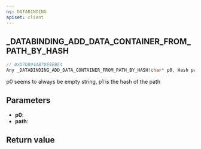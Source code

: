 ```yaml
---
ns: DATABINDING
apiset: client
---
```

## _DATABINDING_ADD_DATA_CONTAINER_FROM_PATH_BY_HASH

```c
// 0xD7DB94AB78E8EBE4
Any _DATABINDING_ADD_DATA_CONTAINER_FROM_PATH_BY_HASH(char* p0, Hash path);
```

p0 seems to always be empty string, p1 is the hash of the path

## Parameters
* **p0**:
* **path**:

## Return value
